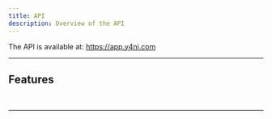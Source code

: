 ```yaml
---
title: API
description: Overview of the API
---
```



<Card title="API">The API is available at: https://app.y4ni.com</Card>

---

## Features

<CardGrid>
  <LinkCard
    title="DNS"
    description="Hosting the API using a custom domain"
    href="../../api/dns/"
  />
  <LinkCard title="HTTPS" description="HTTPS vs HTTP" href="../../api/https/" />
  <LinkCard
    title="Authentication"
    description="Basic authentication using API keys"
    href="../../api/auth/"
  />
  <LinkCard
    title="Usage Limits"
    description="Daily request quotas and rate limiting"
    href="../../api/usage/"
  />
  <LinkCard
    title="Portability"
    description="Run on any compute service"
    href="../../api/portability/"
  />
</CardGrid>

<br />

---
